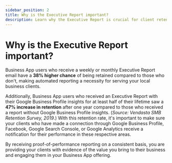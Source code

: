 ```yaml
---
sidebar_position: 2
title: Why is the Executive Report important?
description: Learn why the Executive Report is crucial for client retention and business growth.
---
```


# Why is the Executive Report important?

Business App users who receive a weekly or monthly Executive Report email have a **38% higher chance** of being retained compared to those who don't, making automated reporting a necessity for serving your local business clients.

Additionally, Business App users who received an Executive Report with their Google Business Profile insights for at least half of their lifetime saw a **47% increase in retention** after one year compared to those who received a report without Google Business Profile insights. (*Source: Vendasta SMB Retention Survey, 2019*.) With this retention rate, it's important to make sure your clients who have made a connection through Google Business Profile, Facebook, Google Search Console, or Google Analytics receive a notification for their performance in these respective areas.

By receiving proof-of-performance reporting on a consistent basis, you are providing your clients with evidence of the value you bring to their business and engaging them in your Business App offering.